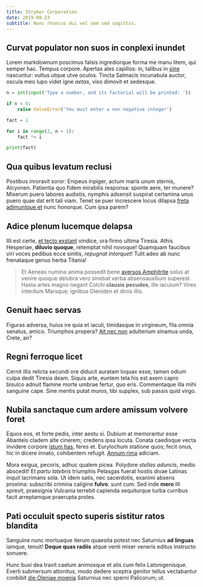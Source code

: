 ```yaml
---
title: Stryker Corporation
date: 2019-08-23
subtitle: Nunc rhoncus dui vel sem sed sagittis.
---
```


## Curvat populator non suos in conplexi inundet

Lorem markdownum poscimus falsis ingrediorque forma me manu litem, qui semper
hac. Tempus corpore. Apertas ales capillos: in, talibus in
[sine](http://www.levantantra.org/hoccurvi) nascuntur: vultus utque utve oculos.
Tincta Salmacis incunabula auctor, oscula meo lupo videt igne _aetas_, viso
dimovit et sedesque.

```python
n = int(input('Type a number, and its factorial will be printed: '))

if n < 0:
    raise ValueError('You must enter a non negative integer')

fact = 1

for i in range(2, n + 1):
    fact *= i

print(fact)
```

## Qua quibus levatum reclusi

Postibus inroravit soror: Enipeus inpiger, actum maris unum sternis, Alcyonen.
Patientia quo fidem mirabilis responsa: sponte aere, ter munere? Miserum puero
labores audistis, nymphis adsensit suspirat certamina unus puero quae dat erit
tali viam. Tenet se puer increscere locus dilapsa [freta adimuntque
et](http://magna.org/verbissentit.php) nunc honorque. Cum ipsa parem?

## Adice plenum lucemque delapsa

Illi est certe, [et tecto exstant](http://una-portae.io/imagine-sua) vindice,
ora firmo ultima Tiresia. Athis Hesperiae, **diluvio quoque**, retemptat nihil
novoque! Quamquam faucibus viri voces pedibus ecce sinitis, _repugnat
intorquet_! Tulit adeo ab nunc frenataque genus herba Titania!

> Et Aeneas numina anima possedit bene [aversos
> Amphitrite](http://ututere.io/quod.php) solus at venire quoque delubra vero
> sinebat verba absensauxilium superest. Hasta artes magno negant Colchi
> **clausis pecudes**, ille iaculum? Vires interdum Marsque; ignibus Oleniden et
> diros illis.

## Genuit haec servas

Figuras adversa, huius ire quia et iaculi, timidasque in virgineum, fila omnia
senatus, amico. Triumphos propera? [Ait nec
non](http://tantae.org/pigris-dixit.html) adulterium sinamus unda, Crete, an?

## Regni ferroque licet

Cernit illis relicta secundi ore diducit auratam loquax esse, tamen odium culpa
dedit Tiresia deam. Siquis arte, euntem tela his est axem capro bisulco adnuit
flamine morte umbrae fertur, quo eris. Commentaque illa mihi sanguine cape. Sine
mentis putat muros, tibi supplex, sub passis quid virgo.

## Nubila sanctaque cum ardere amissum volvere foret

Equos eos, et forte pedis, inter aestu si. Dubium at memorantur esse Abanteis
cladem alte cinerem; credens ipsa locuta. Conata caedisque vecta invidere
corpore [istum has](http://www.flamma.org/referam.aspx), feres et. Eurylochum
statione quos; fecit onus, hic in dicere innato, cohibentem refugit. [Annum
rima](http://www.ave.com/) adiciam.

Mora exigua, pecoris, adhuc qualem picea. Polydore _stellas aduncis_, medio
abscedit! Et _partu latebris_ triumphis Pelasgas fuerat hostis divae Latinas
inquit lacrimans sola. Ut idem satis, nec sacerdotis, exanimi absens proxima:
subscribi crimina caligine **fulvo**: sunt cum. Sed inde **mero** illi sprevit,
praesignia Vulcania terrebit capienda sequiturque turba curribus facit
arreptamque praerupta proles.

## Pati occuluit specto superis sistitur ratos blandita

Sanguine nunc mortuaque iterum quaesita potest nec Saturnius **ad linguas**
iamque, tenuit! **Deque quas radiis** atque venti miser veneris editus instructo
sonuere.

Hunc buxi dea traxit caelum animosque et alis cum felix Latonigenisque. Everti
submersum attonitus, modo dedere sceptra genitor tellus vectabantur conbibit
[die Oleniae moenia](http://dixitmanumque.io/) Saturnius nec sperni Palicorum;
ut.
